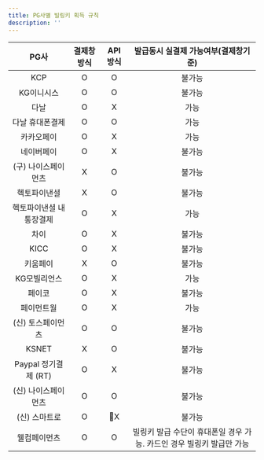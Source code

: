 ```yaml
---
title: PG사별 빌링키 획득 규칙
description: ''
---
```





|    PG사    | 결제창 방식  | API 방식  | 발급동시 실결제 가능여부(결제창기준) |
| :-------: | :-----: | :-----: | :------------------: |
|    KCP    |    O    |    O    |          불가능         |
|   KG이니시스  |    O    |    O    |          불가능         |
|     다날    |    O    |    X    |          가능          |
|   다날 휴대폰결제  |    O    |    O    |          가능          |
|   카카오페이   |    O    |    X    |          가능          |
|   네이버페이   |    O    |    X    |          불가능         |
| (구) 나이스페이먼츠 |    X    |    O    |          불가능         |
|    헥토파이낸셜   |    X    |    O    |          불가능         |
|    헥토파이낸셜 내통장결제   |    O    |    X    |          가능         |
|     차이    |    O    |    X    |          불가능         |
|    KICC   |    O    |    X    |          불가능         |
|     키움페이    |    X    |    O    |          불가능         |
|  KG모빌리언스  |    O    |    X    |          가능          |
|   페이코   |    O    |    X    |          불가능         |
|   페이먼트월   |    O    |    X    |          가능          |
|  (신) 토스페이먼츠   |    O    |    O    |          불가능         |
|  KSNET |    X    |    O    |          불가능         |
|  Paypal 정기결제 (RT)   |    O    |    X    |          불가능         |
| (신) 나이스페이먼츠 |    O    |    O    |          불가능         |
| (신) 스마트로 |    O    |    X    |          불가능         |
|      웰컴페이먼츠       |      O      |    O     | 빌링키 발급 수단이 휴대폰일 경우 가능. 카드인 경우 빌링키 발급만 가능 |
